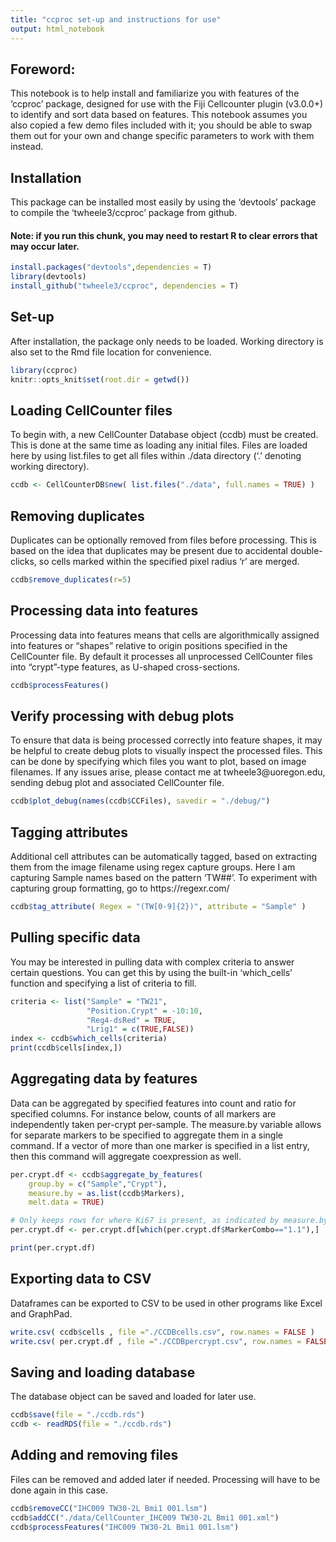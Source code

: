 ```yaml
---
title: "ccproc set-up and instructions for use"
output: html_notebook
---
```


## Foreword:
This notebook is to help install and familiarize you with features of the 'ccproc' package, designed for use with the Fiji Cellcounter plugin (v3.0.0+) to identify and sort data based on features. This notebook assumes you also copied a few demo files included with it; you should be able to swap them out for your own and change specific parameters to work with them instead. 

## Installation
This package can be installed most easily by using the 'devtools' package to compile the 'twheele3/ccproc' package from github.

#### Note: if you run this chunk, you may need to restart R to clear errors that may occur later.

```r
install.packages("devtools",dependencies = T)
library(devtools)
install_github("twheele3/ccproc", dependencies = T)
```

## Set-up 
After installation, the package only needs to be loaded. Working directory is also set to the Rmd file location for convenience.

```r
library(ccproc)
knitr::opts_knit$set(root.dir = getwd())
```

## Loading CellCounter files
To begin with, a new CellCounter Database object (ccdb) must be created. This is done at the same time as loading any initial files. Files are loaded here by using list.files to get all files within ./data directory ('.' denoting working directory).

```r
ccdb <- CellCounterDB$new( list.files("./data", full.names = TRUE) ) 
```


## Removing duplicates
Duplicates can be optionally removed from files before processing. This is based on the idea that duplicates may be present due to accidental double-clicks, so cells marked within the specified pixel radius 'r' are merged.

```r
ccdb$remove_duplicates(r=5)
```

## Processing data into features
Processing data into features means that cells are algorithmically assigned into features or "shapes" relative to origin positions specified in the CellCounter file. By default it processes all unprocessed CellCounter files into "crypt"-type features, as U-shaped cross-sections.

```r
ccdb$processFeatures()
```

## Verify processing with debug plots
To ensure that data is being processed correctly into feature shapes, it may be helpful to create debug plots to visually inspect the processed files. This can be done by specifying which files you want to plot, based on image filenames. If any issues arise, please contact me at twheele3@uoregon.edu, sending debug plot and associated CellCounter file. 

```r
ccdb$plot_debug(names(ccdb$CCFiles), savedir = "./debug/")
```

## Tagging attributes
Additional cell attributes can be automatically tagged, based on extracting them from the image filename using regex capture groups. Here I am capturing Sample names based on the pattern 'TW##'. To experiment with capturing group formatting, go to https://regexr.com/

```r
ccdb$tag_attribute( Regex = "(TW[0-9]{2})", attribute = "Sample" )
```

## Pulling specific data
You may be interested in pulling data with complex criteria to answer certain questions. You can get this by using the built-in 'which_cells' function and specifying a list of criteria to fill.

```r
criteria <- list("Sample" = "TW21", 
                 "Position.Crypt" = -10:10, 
                 "Reg4-dsRed" = TRUE,
                 "Lrig1" = c(TRUE,FALSE))
index <- ccdb$which_cells(criteria)
print(ccdb$cells[index,])

```


## Aggregating data by features
Data can be aggregated by specified features into count and ratio for specified columns. For instance below, counts of all markers are independently taken per-crypt per-sample. The measure.by variable allows for separate markers to be specified to aggregate them in a single command. If a vector of more than one marker is specified in a list entry, then this command will aggregate coexpression as well.

```r

per.crypt.df <- ccdb$aggregate_by_features(
    group.by = c("Sample","Crypt"), 
    measure.by = as.list(ccdb$Markers),
    melt.data = TRUE)

# Only keeps rows for where Ki67 is present, as indicated by measure.by marker 1 being 1 ("1.1")
per.crypt.df <- per.crypt.df[which(per.crypt.df$MarkerCombo=="1.1"),]

print(per.crypt.df)
```

## Exporting data to CSV
Dataframes can be exported to CSV to be used in other programs like Excel and GraphPad. 
```r
write.csv( ccdb$cells , file ="./CCDBcells.csv", row.names = FALSE )
write.csv( per.crypt.df , file ="./CCDBpercrypt.csv", row.names = FALSE )
```



## Saving and loading database
The database object can be saved and loaded for later use. 

```r
ccdb$save(file = "./ccdb.rds")
ccdb <- readRDS(file = "./ccdb.rds")
```


## Adding and removing files
Files can be removed and added later if needed. Processing will have to be done again in this case.

```r
ccdb$removeCC("IHC009 TW30-2L Bmi1 001.lsm")
ccdb$addCC("./data/CellCounter_IHC009 TW30-2L Bmi1 001.xml")
ccdb$processFeatures("IHC009 TW30-2L Bmi1 001.lsm")
```

